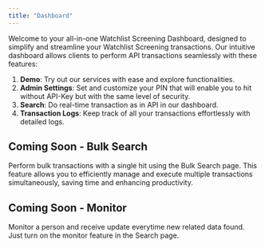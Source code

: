 ```yaml
---
title: "Dashboard"
---
```

Welcome to your all-in-one Watchlist Screening Dashboard, designed to simplify and streamline your Watchlist Screening transactions. Our intuitive dashboard allows clients to perform API transactions seamlessly with these features:

1.  **Demo**: Try out our services with ease and explore functionalities.
2.  **Admin Settings**: Set and customize your PIN that will enable you to hit without API-Key but with the same level of security.
3.  **Search**: Do real-time transaction as in API in our dashboard.
4.  **Transaction Logs**: Keep track of all your transactions effortlessly with detailed logs.

<Check>

## Coming Soon - Bulk Search

Perform bulk transactions with a single hit using the Bulk Search page. This feature allows you to efficiently manage and execute multiple transactions simultaneously, saving time and enhancing productivity.

</Check><Check>

## Coming Soon - Monitor

Monitor a person and receive update everytime new related data found. Just turn on the monitor feature in the Search page.

</Check>